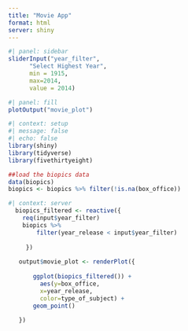 ```yaml
---
title: "Movie App"
format: html
server: shiny
---
```




```r
#| panel: sidebar
sliderInput("year_filter", 
      "Select Highest Year", 
      min = 1915,
      max=2014, 
      value = 2014)
```

```r
#| panel: fill
plotOutput("movie_plot")
```



```r
#| context: setup
#| message: false
#| echo: false
library(shiny)
library(tidyverse)
library(fivethirtyeight)

##load the biopics data
data(biopics)
biopics <- biopics %>% filter(!is.na(box_office))
```

```r
#| context: server
  biopics_filtered <- reactive({
    req(input$year_filter)
    biopics %>%
        filter(year_release < input$year_filter)
    
     })
   
   output$movie_plot <- renderPlot({
      
       ggplot(biopics_filtered()) +
         aes(y=box_office, 
         x=year_release,
         color=type_of_subject) + 
       geom_point()
     
   })
```
